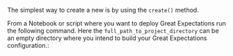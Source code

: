 
The simplest way to create a new <TechnicalTag relative="../../../" tag="data_context" text="Data Context" /> is by using the `create()` method.

From a Notebook or script where you want to deploy Great Expectations run the following command. Here the `full_path_to_project_directory` can be an empty directory where you intend to build your Great Expectations configuration.:

```python name="version-0.17.23 docs/docusaurus/versioned_docs/version-0.17.23/snippets/aws_cloud_storage_pandas.py imports"
```